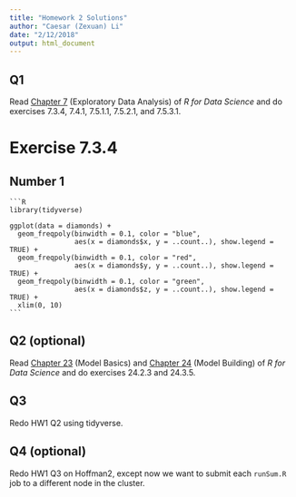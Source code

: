 ```yaml
---
title: "Homework 2 Solutions"
author: "Caesar (Zexuan) Li"
date: "2/12/2018"
output: html_document
---
```


## Q1

Read [Chapter 7](http://r4ds.had.co.nz/exploratory-data-analysis.html) (Exploratory Data Analysis) of _R for Data Science_ and do exercises 7.3.4, 7.4.1, 7.5.1.1, 7.5.2.1, and 7.5.3.1.

# Exercise 7.3.4
## Number 1

    ```R
    library(tidyverse)
    
    ggplot(data = diamonds) +
      geom_freqpoly(binwidth = 0.1, color = "blue", 
                    aes(x = diamonds$x, y = ..count..), show.legend = TRUE) +
      geom_freqpoly(binwidth = 0.1, color = "red", 
                    aes(x = diamonds$y, y = ..count..), show.legend = TRUE) +
      geom_freqpoly(binwidth = 0.1, color = "green", 
                    aes(x = diamonds$z, y = ..count..), show.legend = TRUE) +
      xlim(0, 10)
    ```

## Q2 (optional)

Read [Chapter 23](http://r4ds.had.co.nz/model-basics.html) (Model Basics) and [Chapter 24](http://r4ds.had.co.nz/model-building.html) (Model Building) of _R for Data Science_ and do exercises 24.2.3 and 24.3.5.

## Q3

Redo HW1 Q2 using tidyverse.

## Q4 (optional)

Redo HW1 Q3 on Hoffman2, except now we want to submit each `runSum.R` job to a different node in the cluster.

